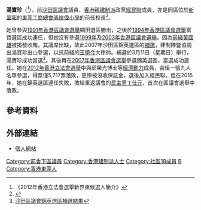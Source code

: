 {{otheruses|other=同名香港藝員|湯寶珍 (藝員)}}
'''湯寶珍'''{{MH}}（{{bd|1949年||||T湯}}<ref>《2012年香港立法會選舉新界東候選人簡介》</ref>），前[[沙田區議會|沙田區議會]]議員、[[香港|香港]][[親建制派|親建制派]]政黨[[香港經濟民生聯盟|經民聯]]成員，亦是同區位於[[新翠邨|新翠邨]]的[[東莞工商總會張煌偉小學|東莞工商總會張煌偉小學]]的前任校長<ref>{{cite web |url=http://www.gcctd.org.hk/04_activity/activity.html |title=存档副本 |accessdate=2011-01-09 |deadurl=yes |archiveurl=https://web.archive.org/web/20100608192547/http://www.gcctd.org.hk/04_activity/activity.html |archivedate=2010-06-08 }}</ref>。

她曾參與[[1991年香港區議會選舉|1991年香港區議會選舉]]顯田選區勝出，之後於[[1994年香港區議會選舉|1994年香港區議會選舉]]富寶選區成功連任，但她沒有參選[[1999年香港區議會選舉|1999年]]及[[2003年香港區議會選舉|2003年香港區議會選舉]]。因為[[前綫_(1996年)|前綫]][[黃國雄|黃國雄]]被揭發收賄，其議席出缺，故此2007年沙田區錦英選區的[[香港特別行政區第2屆區議會補選#2007年沙田區議會錦英選區補選|補選]]，建制陣營協調出湯寶珍出山參選，以抗前綫的[[王學今|王學今]]大律師。補選於3月11日（星期日）舉行，湯寶珍成功當選<ref>[http://www.eac.gov.hk/doc/distco/2007dcby/press%20release_result_C.doc 沙田區議會錦英選區補選結果]{{dead link|date=2018年1月 |bot=InternetArchiveBot |fix-attempted=yes }}</ref>。其後再在[[2007年香港區議會選舉|2007年香港區議會選舉]]參選錦英選區，當選成功連任。她在[[2012年香港立法會選舉|2012年香港立法會選舉]]中與邱榮光博士等[[經濟動力|經濟動力]]成員，合組一張九人名單參選，得票僅5,717票落敗，更慘被沒收保証金，選後加入經民聯。但在2015年，她在錦英選區連任失敗，敗給重返議會的[[民主黨_(香港)|民主黨]][[丁仕元|丁仕元]]，首次在區議會選舉中落敗。


{{start box}}
{{s-par}}
{{s-new|first}}
{{s-title|[[沙田區議會|沙田區議會]]<br>{{small|顯田選區區議員}}|1991年3月4日—1994年9月30日}}
{{s-after|末任}}
{{s-new|first}}
{{s-title|[[沙田區議會|沙田區議會]]<br>{{small|[[富龍|富寶]]選區區議員}}|1994年10月1日—1999年12月31日}}
{{s-after|[[羅光強|羅光強]]}}
{{s-before|[[黃國雄|黃國雄]]}}
{{s-title|[[沙田區議會|沙田區議會]]<br>{{small|[[錦英|錦英]]選區區議員}}|2007年3月12日—2015年12月31日}}
{{s-after|[[丁士元|丁士元]]}}

{{end}}

== 參考資料 ==
{{reflist}}

== 外部連結 ==
* [https://web.archive.org/web/20110207141324/http://tongpochun.com/ 個人網站]

[[Category:前香下區議員|Category:前香下區議員]]
[[Category:香港建制派人士|Category:香港建制派人士]]
[[Category:社區18成員|Category:社區18成員]]
[[Category:湯姓|B]]
[[Category:香港東莞人|Category:香港東莞人]]